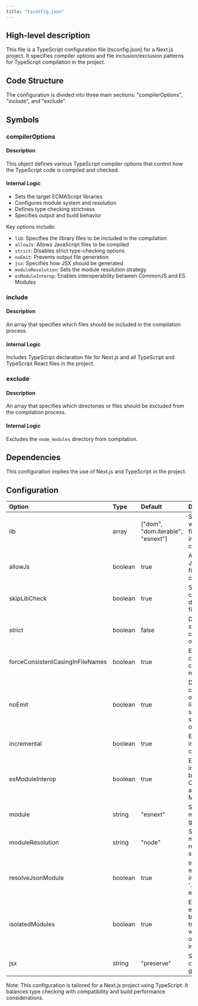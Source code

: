 ```yaml
---
title: "tsconfig.json"
---
```


## High-level description
This file is a TypeScript configuration file (tsconfig.json) for a Next.js project. It specifies compiler options and file inclusion/exclusion patterns for TypeScript compilation in the project.

## Code Structure
The configuration is divided into three main sections: "compilerOptions", "include", and "exclude".

## Symbols

### compilerOptions
#### Description
This object defines various TypeScript compiler options that control how the TypeScript code is compiled and checked.

#### Internal Logic
- Sets the target ECMAScript libraries
- Configures module system and resolution
- Defines type checking strictness
- Specifies output and build behavior

Key options include:
- `lib`: Specifies the library files to be included in the compilation
- `allowJs`: Allows JavaScript files to be compiled
- `strict`: Disables strict type-checking options
- `noEmit`: Prevents output file generation
- `jsx`: Specifies how JSX should be generated
- `moduleResolution`: Sets the module resolution strategy
- `esModuleInterop`: Enables interoperability between CommonJS and ES Modules

### include
#### Description
An array that specifies which files should be included in the compilation process.

#### Internal Logic
Includes TypeScript declaration file for Next.js and all TypeScript and TypeScript React files in the project.

### exclude
#### Description
An array that specifies which directories or files should be excluded from the compilation process.

#### Internal Logic
Excludes the `node_modules` directory from compilation.

## Dependencies
This configuration implies the use of Next.js and TypeScript in the project.

## Configuration
| Option | Type | Default | Description |
|:-------|:-----|:--------|:------------|
| lib | array | ["dom", "dom.iterable", "esnext"] | Specifies which library files to include in the compilation |
| allowJs | boolean | true | Allows JavaScript files to be compiled |
| skipLibCheck | boolean | true | Skip type checking of declaration files |
| strict | boolean | false | Disables all strict type-checking options |
| forceConsistentCasingInFileNames | boolean | true | Ensures consistent casing in file names |
| noEmit | boolean | true | Do not emit compiler output files like JavaScript source code, source-maps or declarations |
| incremental | boolean | true | Enable incremental compilation |
| esModuleInterop | boolean | true | Enables emit interoperability between CommonJS and ES Modules |
| module | string | "esnext" | Specify module code generation |
| moduleResolution | string | "node" | Specify module resolution strategy |
| resolveJsonModule | boolean | true | Include modules imported with '.json' extension |
| isolatedModules | boolean | true | Ensure that each file can be safely transpiled without relying on other imports |
| jsx | string | "preserve" | Specify JSX code generation |

Note: This configuration is tailored for a Next.js project using TypeScript. It balances type checking with compatibility and build performance considerations.